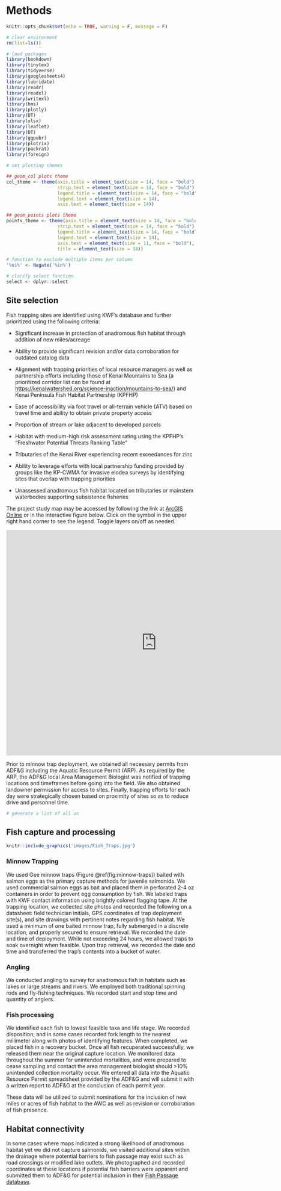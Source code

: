 # Methods

```r
knitr::opts_chunk$set(echo = TRUE, warning = F, message = F)

# clear environment
rm(list=ls())

# load packages
library(bookdown)
library(tinytex)
library(tidyverse)
library(googlesheets4)
library(lubridate)
library(readr)
library(readxl)
library(writexl)
library(hms)
library(plotly)
library(DT)
library(xlsx)
library(leaflet)
library(DT)
library(ggpubr)
library(plotrix)
library(packrat)
library(foreign)

# set plotting themes

## geom_col plots theme
col_theme <- theme(axis.title = element_text(size = 14, face = "bold"),
                   strip.text = element_text(size = 14, face = "bold"),
                   legend.title = element_text(size = 14, face = "bold"),
                   legend.text = element_text(size = 14),
                   axis.text = element_text(size = 14))

## geom_points plots theme
points_theme <- theme(axis.title = element_text(size = 14, face = "bold"),
                   strip.text = element_text(size = 14, face = "bold"),
                   legend.title = element_text(size = 14, face = "bold"),
                   legend.text = element_text(size = 14),
                   axis.text = element_text(size = 11, face = "bold"),
                   title = element_text(size = 18))

# function to exclude multiple items per column
'%ni%' <- Negate('%in%')

# clarify select function
select <- dplyr::select
```

## Site selection

Fish trapping sites are identified using KWF's database and further prioritized using the following criteria:

-   Significant increase in protection of anadromous fish habitat through addition of new miles/acreage

-   Ability to provide significant revision and/or data corroboration for outdated catalog data

-   Alignment with trapping priorities of local resource managers as well as partnership efforts including those of Kenai Mountains to Sea (a prioritized corridor list can be found at <https://kenaiwatershed.org/science-inaction/mountains-to-sea/>) and Kenai Peninsula Fish Habitat Partnership (KPFHP)

-   Ease of accessibility via foot travel or all-terrain vehicle (ATV) based on travel time and ability to obtain private property access

-   Proportion of stream or lake adjacent to developed parcels 

-   Habitat with medium-high risk assessment rating using the KPFHP's "Freshwater Potential Threats Ranking Table"

-   Tributaries of the Kenai River experiencing recent exceedances for zinc

-   Ability to leverage efforts with local partnership funding provided by groups like the KP-CWMA for invasive elodea surveys by identifying sites that overlap with trapping priorities

-   Unassessed anadromous fish habitat located on tributaries or mainstem waterbodies supporting subsistence fisheries

The project study map may be accessed by following the link at [ArcGIS Online](https://kwf.maps.arcgis.com/apps/webappviewer/index.html?id=ef6e57e2b94c424780b71decf08d50da&extent=-16891358.3246%2C8496162.7219%2C-16658378.2624%2C8619532.0855%2C102100) or in the interactive figure below. Click on the symbol in the upper right hand corner to see the legend. Toggle layers on/off as needed.

<iframe width="800" height="600" frameborder="0" scrolling="no" allowfullscreen src="https://arcg.is/Kji4r">

</iframe>

Prior to minnow trap deployment, we obtained all necessary permits from ADF&G including the Aquatic Resource Permit (ARP). As required by the ARP, the ADF&G local Area Management Biologist was notified of trapping locations and timeframes before going into the field. We also obtained landowner permission for access to sites. Finally, trapping efforts for each day were strategically chosen based on proximity of sites so as to reduce drive and personnel time.

```r

# generate a list of all un

```


## Fish capture and processing

```r

knitr::include_graphics('images/Fish_Traps.jpg')

```

### Minnow Trapping

We used Gee minnow traps (Figure \@ref(fig:minnow-traps)) baited with salmon eggs as the primary capture methods for juvenile salmonids. We used commercial salmon eggs as bait and placed them in perforated 2-4 oz containers in order to prevent egg consumption by fish. We labeled traps with KWF contact information using brightly colored flagging tape. At the trapping location, we collected site photos and recorded the following on a datasheet: field technician initials, GPS coordinates of trap deployment site(s), and site drawings with pertinent notes regarding fish habitat. We used a minimum of one baited minnow trap, fully submerged in a discrete location, and properly secured to ensure retrieval. We recorded the date and time of deployment. While not exceeding 24 hours, we allowed traps to soak overnight when feasible. Upon trap retrieval, we recorded the date and time and transferred the trap's contents into a bucket of water.

### Angling

We conducted angling to survey for anadromous fish in habitats such as lakes or large streams and rivers. We employed both traditional spinning rods and fly-fishing techniques. We recorded start and stop time and quantity of anglers.

### Fish processing

We identified each fish to lowest feasible taxa and life stage. We recorded disposition; and in some cases recorded fork length to the nearest millimeter along with photos of identifying features. When completed, we placed fish in a recovery bucket. Once all fish recuperated successfully, we released them near the original capture location. We monitored data throughout the summer for unintended mortalities, and were prepared to cease sampling and contact the area management biologist should \>10% unintended collection mortality occur. We entered all data into the Aquatic Resource Permit spreadsheet provided by the ADF&G and will submit it with a written report to ADF&G at the conclusion of each permit year.

These data will be utilized to submit nominations for the inclusion of new miles or acres of fish habitat to the AWC as well as revision or corroboration of fish presence.

## Habitat connectivity

In some cases where maps indicated a strong likelihood of anadromous habitat yet we did not capture salmonids, we visited additional sites within the drainage where potential barriers to fish passage may exist such as road crossings or modified lake outlets. We photographed and recorded coordinates at these locations if potential fish barriers were apparent and submitted them to ADF&G for potential inclusion in their [Fish Passage database](https://www.adfg.alaska.gov/index.cfm?adfg=fishpassage.database).
